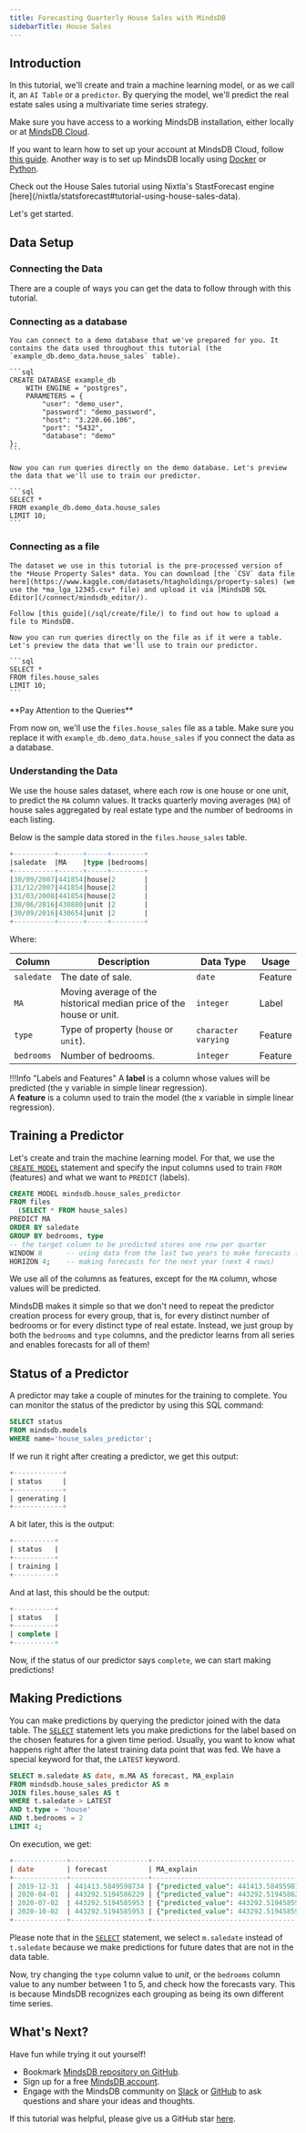 ```yaml
---
title: Forecasting Quarterly House Sales with MindsDB
sidebarTitle: House Sales
---
```


## Introduction

In this tutorial, we'll create and train a machine learning model, or as we
call it, an `AI Table` or a `predictor`. By querying the model, we'll predict the
real estate sales using a multivariate time series strategy.

Make sure you have access to a working MindsDB installation, either locally or
at [MindsDB Cloud](https://cloud.mindsdb.com/).

If you want to learn how to set up your account at MindsDB Cloud, follow
[this guide](/setup/cloud/). Another way is to set up
MindsDB locally using
[Docker](/setup/self-hosted/docker/) or
[Python](/setup/self-hosted/pip/source/).

<Tip>
Check out the House Sales tutorial using Nixtla's StastForecast engine [here](/nixtla/statsforecast#tutorial-using-house-sales-data).
</Tip>

Let's get started.

## Data Setup

### Connecting the Data

There are a couple of ways you can get the data to follow through with this
tutorial.

### Connecting as a database

    You can connect to a demo database that we've prepared for you. It contains the data used throughout this tutorial (the `example_db.demo_data.house_sales` table).

    ```sql
    CREATE DATABASE example_db
        WITH ENGINE = "postgres",
        PARAMETERS = {
            "user": "demo_user",
            "password": "demo_password",
            "host": "3.220.66.106",
            "port": "5432",
            "database": "demo"
    };
    ```

    Now you can run queries directly on the demo database. Let's preview the data that we'll use to train our predictor.

    ```sql
    SELECT *
    FROM example_db.demo_data.house_sales
    LIMIT 10;
    ```

### Connecting as a file

    The dataset we use in this tutorial is the pre-processed version of the *House Property Sales* data. You can download [the `CSV` data file here](https://www.kaggle.com/datasets/htagholdings/property-sales) (we use the *ma_lga_12345.csv* file) and upload it via [MindsDB SQL Editor](/connect/mindsdb_editor/).

    Follow [this guide](/sql/create/file/) to find out how to upload a file to MindsDB.

    Now you can run queries directly on the file as if it were a table. Let's preview the data that we'll use to train our predictor.

    ```sql
    SELECT *
    FROM files.house_sales
    LIMIT 10;
    ```

<Warning> 
**Pay Attention to the Queries**

From now on, we'll use the `files.house_sales` file as a table. Make sure
you replace it with `example_db.demo_data.house_sales` if you connect the data
as a database.

</Warning>

### Understanding the Data

We use the house sales dataset, where each row is one house or one unit, to
predict the `MA` column values. It tracks quarterly moving averages (`MA`) of
house sales aggregated by real estate type and the number of bedrooms in each
listing.

Below is the sample data stored in the `files.house_sales` table.

```sql
+----------+------+-----+--------+
|saledate  |MA    |type |bedrooms|
+----------+------+-----+--------+
|30/09/2007|441854|house|2       |
|31/12/2007|441854|house|2       |
|31/03/2008|441854|house|2       |
|30/06/2016|430880|unit |2       |
|30/09/2016|430654|unit |2       |
+----------+------+-----+--------+
```

Where:

| Column     | Description                                                         | Data Type           | Usage   |
| ---------- | ------------------------------------------------------------------- | ------------------- | ------- |
| `saledate` | The date of sale.                                                   | `date`              | Feature |
| `MA`       | Moving average of the historical median price of the house or unit. | `integer`           | Label   |
| `type`     | Type of property (`house` or `unit`).                               | `character varying` | Feature |
| `bedrooms` | Number of bedrooms.                                                 | `integer`           | Feature |

!!!Info "Labels and Features" A **label** is a column whose values will be
predicted (the y variable in simple linear regression).<br/> A **feature** is a
column used to train the model (the x variable in simple linear regression).

## Training a Predictor

Let's create and train the machine learning model. For that, we use the
[`CREATE MODEL`](/sql/create/predictor) statement and specify the
input columns used to train `FROM` (features) and what we want to
`PREDICT` (labels).

```sql
CREATE MODEL mindsdb.house_sales_predictor
FROM files
  (SELECT * FROM house_sales)
PREDICT MA
ORDER BY saledate
GROUP BY bedrooms, type
-- the target column to be predicted stores one row per quarter
WINDOW 8      -- using data from the last two years to make forecasts (last 8 rows)
HORIZON 4;    -- making forecasts for the next year (next 4 rows)
```

We use all of the columns as features, except for the `MA` column, whose values
will be predicted.

MindsDB makes it simple so that we don't need to repeat the predictor creation
process for every group, that is, for every distinct number of bedrooms or for
every distinct type of real estate. Instead, we just group by both the
`bedrooms` and `type` columns, and the predictor learns from all series and
enables forecasts for all of them!

## Status of a Predictor

A predictor may take a couple of minutes for the training to complete. You can
monitor the status of the predictor by using this SQL command:

```sql
SELECT status
FROM mindsdb.models
WHERE name='house_sales_predictor';
```

If we run it right after creating a predictor, we get this output:

```sql
+------------+
| status     |
+------------+
| generating |
+------------+
```

A bit later, this is the output:

```sql
+----------+
| status   |
+----------+
| training |
+----------+
```

And at last, this should be the output:

```sql
+----------+
| status   |
+----------+
| complete |
+----------+
```

Now, if the status of our predictor says `complete`, we can start making
predictions!

## Making Predictions

You can make predictions by querying the predictor joined with the data table.
The [`SELECT`](/sql/api/select/) statement lets you make predictions for the
label based on the chosen features for a given time period. Usually, you want to
know what happens right after the latest training data point that was fed. We
have a special keyword for that, the `LATEST` keyword.

```sql
SELECT m.saledate AS date, m.MA AS forecast, MA_explain
FROM mindsdb.house_sales_predictor AS m
JOIN files.house_sales AS t
WHERE t.saledate > LATEST
AND t.type = 'house'
AND t.bedrooms = 2
LIMIT 4;
```

On execution, we get:

```sql
+-------------+-------------------+-----------------------------------------------------------------------------------------------------------------------------------------------------------------------------------------------+
| date        | forecast          | MA_explain                                                                                                                                                                                    |
+-------------+-------------------+-----------------------------------------------------------------------------------------------------------------------------------------------------------------------------------------------+
| 2019-12-31  | 441413.5849598734 | {"predicted_value": 441413.5849598734, "confidence": 0.99, "anomaly": true, "truth": null, "confidence_lower_bound": 440046.28237074096, "confidence_upper_bound": 442780.88754900586}        |
| 2020-04-01  | 443292.5194586229 | {"predicted_value": 443292.5194586229, "confidence": 0.9991, "anomaly": null, "truth": null, "confidence_lower_bound": 427609.3325864327, "confidence_upper_bound": 458975.7063308131}        |
| 2020-07-02  | 443292.5194585953 | {"predicted_value": 443292.5194585953, "confidence": 0.9991, "anomaly": null, "truth": null, "confidence_lower_bound": 424501.59192981094, "confidence_upper_bound": 462083.4469873797}       |
| 2020-10-02  | 443292.5194585953 | {"predicted_value": 443292.5194585953, "confidence": 0.9991, "anomaly": null, "truth": null, "confidence_lower_bound": 424501.59192981094, "confidence_upper_bound": 462083.4469873797}       |
+-------------+-------------------+-----------------------------------------------------------------------------------------------------------------------------------------------------------------------------------------------+
```

Please note that in the [`SELECT`](/sql/api/select/) statement, we select
`m.saledate` instead of `t.saledate` because we make predictions for future
dates that are not in the data table.

Now, try changing the `type` column value to _unit_, or the `bedrooms` column
value to any number between 1 to 5, and check how the forecasts vary. This is
because MindsDB recognizes each grouping as being its own different time series.

## What's Next?

Have fun while trying it out yourself!

- Bookmark [MindsDB repository on GitHub](https://github.com/mindsdb/mindsdb).
- Sign up for a free [MindsDB account](https://cloud.mindsdb.com/register).
- Engage with the MindsDB community on
  [Slack](https://mindsdb.com/joincommunity) or
  [GitHub](https://github.com/mindsdb/mindsdb/discussions) to ask questions and
  share your ideas and thoughts.

If this tutorial was helpful, please give us a GitHub star
[here](https://github.com/mindsdb/mindsdb).
